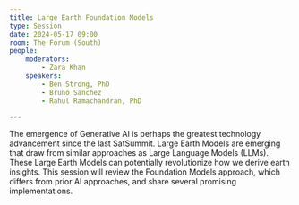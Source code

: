 ```yaml
---
title: Large Earth Foundation Models
type: Session
date: 2024-05-17 09:00
room: The Forum (South)
people:
    moderators:
        - Zara Khan
    speakers:
        - Ben Strong, PhD
        - Bruno Sanchez
        - Rahul Ramachandran, PhD

---
```

The emergence of Generative AI is perhaps the greatest technology advancement since the last SatSummit. Large Earth Models are emerging that draw from similar approaches as Large Language Models (LLMs). These Large Earth Models can potentially revolutionize how we derive earth insights. This session will review the Foundation Models approach, which differs from prior AI approaches, and share several promising implementations.